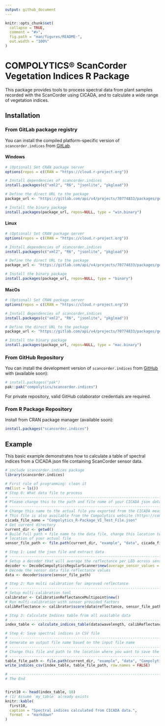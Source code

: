 ```yaml
---
output: github_document
---
```


<!-- README.md is generated from README.Rmd. Please edit that file -->

```r
knitr::opts_chunk$set(
  collapse = TRUE,
  comment = "#>",
  fig.path = "man/figures/README-",
  out.width = "100%"
)
```

# COMPOLYTICS® ScanCorder Vegetation Indices R Package

<!-- badges: start -->
<!-- badges: end -->

This package provides tools to process spectral data from plant samples recorded with the ScanCorder using CICADA, and to calculate a wide range of vegetation indices. 

## Installation

### From GitLab package registry

You can install the compiled platform-specific version of `scancorder.indices` from [GitLab](https://gitlab.com/compolytics-public/scancorder.indices/-/packages/).

#### Windows

``` r
# (Optional) Set CRAN package server
options(repos = c(CRAN = "https://cloud.r-project.org"))

# Install dependencies of scancorder.indices
install.packages(c("xml2", "R6", "jsonlite", "pkgload"))

# Define the direct URL to the package
package_url <- "https://gitlab.com/api/v4/projects/70774833/packages/generic/scancorder.indices/1.1.2/windows/scancorder.indices.zip"

# Install the binary package
install.packages(package_url, repos=NULL, type = "win.binary")
```

#### Linux

``` r
# (Optional) Set CRAN package server
options(repos = c(CRAN = "https://cloud.r-project.org"))

# Install dependencies of scancorder.indices
install.packages(c("xml2", "R6", "jsonlite", "pkgload"))

# Define the direct URL to the package
package_url <- "https://gitlab.com/api/v4/projects/70774833/packages/generic/scancorder.indices/1.1.2/linux/scancorder.indices.tar.gz"

# Install the binary package
install.packages(package_url, repos=NULL, type = "binary")
```

#### MacOs

``` r
# (Optional) Set CRAN package server
options(repos = c(CRAN = "https://cloud.r-project.org"))

# Install dependencies of scancorder.indices
install.packages(c("xml2", "R6", "jsonlite", "pkgload"))

# Define the direct URL to the package
package_url <- "https://gitlab.com/api/v4/projects/70774833/packages/generic/scancorder.indices/1.1.2/macos/scancorder.indices.tgz"

# Install the binary package
install.packages(package_url, repos=NULL, type = "mac.binary")
```

### From GitHub Repository

You can install the development version of `scancorder.indices` from [GitHub](https://github.com/) with (available soon):

``` r
# install.packages("pak")
pak::pak("compolytics/scancorder.indices")
```
For private repository, valid GitHub colaborator credentials are required.

### From R Package Repository

Install from CRAN package manager (available soon):

```r
install.packages("scancorder.indices")
```

## Example

This basic example demonstrates how to calculate a table of spectral indices from a CICADA json file containing ScanCorder sensor data.

```r
# include scancorder.indices package
library(scancorder.indices)

# First rule of programming: clean it
rm(list = ls())
# Step 0: What data file to process
# ------------------------------------------------------------------------------
# Please change this to the path and file name of your CICADA json data file.
# ------------------------------------------------------------------------------
# Change this name to the actual file you exported from the CICADA measurement app
# This file is also available from the Compolytics website (https://compolytics.com/vi-ppda)
cicada_file_name = "Compolytics_R-Package_VI_Test_File.json"
# Get current directory
current_dir <- getwd()
# Build full path + file name to the data file, change this location to the
# location of your actual file
sensor_file_path <- file.path(current_dir, "example", "data", cicada_file_name)

# Step 1: Load the json file and extract data
# ------------------------------------------------------------------------------
# Setup a decoder that will average the reflectance per LED across sensor channels
decoder <- DecodeCompolyticsRegularScanner$new(average_sensor_values = TRUE)
# Decode the sensor data file reflectance values
data <- decoder$score(sensor_file_path)

# Step 2: Run multi calibration for improved reflectance
# ------------------------------------------------------------------------------
# Setup multi-calibration tool
calibrator <- CalibrationReflectanceMultipoint$new()
# Run multi-calibration with sensor provided factors
calibReflectance <- calibrator$score(data$reflectance, sensor_file_path)

# Step 3: Calculate Indices table from all available data
# ------------------------------------------------------------------------------
index_table <- calculate_indices_table(data$wavelength, calibReflectance, data$fwhm, data$meta_table)

# Step 4: Save spectral indices in CSV file
# ------------------------------------------------------------------------------
# Generate an output file name based on the input file name
# ------------------------------------------------------------------------------
# Change this file and path to the location where you want to save the indices table
# ------------------------------------------------------------------------------
table_file_path <- file.path(current_dir, "example", "data", "Compolytics_R-Package_VI_Test_File_Indices.csv")
write_indices_csv(index_table, table_file_path, row.names = FALSE)

# ------------------------------------------------------------------------------
# The End
```

<div style="overflow-x:auto;">

```r
first10 <- head(index_table, 10)
# (1) Assume `my_table` already exists
knitr::kable(
  first10,
  caption = "Spectral indices calculated from CICADA data.",
  format  = "markdown"
)
```


